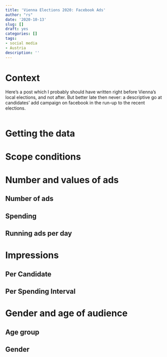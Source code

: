 ```yaml
---
title: 'Vienna Elections 2020: Facebook Ads'
author: "rs"
date: '2020-10-13'
slug: []
draft: yes
categories: []
tags:
- social media
- Austria
description: ''
---
```


# Context

Here's a post which I probably should have written right before Vienna's local elections, and not after. But better late then never: a descriptive go at candidates' add campaign on facebook in the run-up to the recent elections.

```r

```

# Getting the data

# Scope conditions

# Number and values of ads

## Number of ads

## Spending

## Running ads per day

# Impressions

## Per Candidate

## Per Spending Interval

# Gender and age of audience

## Age group

## Gender
